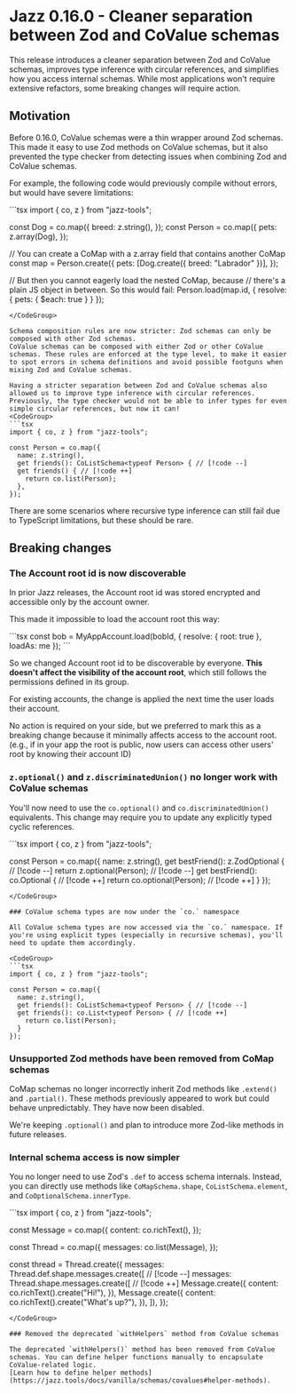 
# Jazz 0.16.0 - Cleaner separation between Zod and CoValue schemas

This release introduces a cleaner separation between Zod and CoValue schemas, improves type inference with circular references, and simplifies how you access internal schemas.
While most applications won't require extensive refactors, some breaking changes will require action.

## Motivation

Before 0.16.0, CoValue schemas were a thin wrapper around Zod schemas. This made it easy to use Zod methods on CoValue schemas,
but it also prevented the type checker from detecting issues when combining Zod and CoValue schemas.

For example, the following code would previously compile without errors, but would have severe limitations:

<CodeGroup>
```tsx
import { co, z } from "jazz-tools";

const Dog = co.map({
  breed: z.string(),
});
const Person = co.map({
  pets: z.array(Dog),
});

// You can create a CoMap with a z.array field that contains another CoMap
const map = Person.create({
  pets: [Dog.create({ breed: "Labrador" })],
});

// But then you cannot eagerly load the nested CoMap, because
// there's a plain JS object in between. So this would fail:
Person.load(map.id, { resolve: { pets: { $each: true } } });
```
</CodeGroup>

Schema composition rules are now stricter: Zod schemas can only be composed with other Zod schemas.
CoValue schemas can be composed with either Zod or other CoValue schemas. These rules are enforced at the type level, to make it easier
to spot errors in schema definitions and avoid possible footguns when mixing Zod and CoValue schemas.

Having a stricter separation between Zod and CoValue schemas also allowed us to improve type inference with circular references.
Previously, the type checker would not be able to infer types for even simple circular references, but now it can!
<CodeGroup>
```tsx
import { co, z } from "jazz-tools";

const Person = co.map({
  name: z.string(),
  get friends(): CoListSchema<typeof Person> { // [!code --]
  get friends() { // [!code ++]
    return co.list(Person);
  },
});
```
</CodeGroup>

There are some scenarios where recursive type inference can still fail due to TypeScript limitations, but these should be rare.

## Breaking changes

### The Account root id is now discoverable

In prior Jazz releases, the Account root id was stored encrypted and accessible only by the account owner.

This made it impossible to load the account root this way:

<CodeGroup>
```tsx
const bob = MyAppAccount.load(bobId, { resolve: { root: true }, loadAs: me });
```
</CodeGroup>

So we changed Account root id to be discoverable by everyone.
**This doesn't affect the visibility of the account root**, which still follows the permissions defined in its group.

For existing accounts, the change is applied the next time the user loads their account.

No action is required on your side, but we preferred to mark this as a breaking change because it
minimally affects access to the account root. (e.g., if in your app the root is public, now users can access other users' root by knowing their account ID)

### `z.optional()` and `z.discriminatedUnion()` no longer work with CoValue schemas

You'll now need to use the `co.optional()` and `co.discriminatedUnion()` equivalents.
This change may require you to update any explicitly typed cyclic references.

<CodeGroup>
```tsx
import { co, z } from "jazz-tools";

const Person = co.map({
  name: z.string(),
  get bestFriend(): z.ZodOptional<typeof Person> { // [!code --]
    return z.optional(Person); // [!code --]
  get bestFriend(): co.Optional<typeof Person> { // [!code ++]
    return co.optional(Person); // [!code ++]
  }
});
```
</CodeGroup>

### CoValue schema types are now under the `co.` namespace

All CoValue schema types are now accessed via the `co.` namespace. If you're using explicit types (especially in recursive schemas), you'll need to update them accordingly.

<CodeGroup>
```tsx
import { co, z } from "jazz-tools";

const Person = co.map({
  name: z.string(),
  get friends(): CoListSchema<typeof Person> { // [!code --]
  get friends(): co.List<typeof Person> { // [!code ++]
    return co.list(Person);
  }
});
```
</CodeGroup>

### Unsupported Zod methods have been removed from CoMap schemas

CoMap schemas no longer incorrectly inherit Zod methods like `.extend()` and `.partial()`. These methods previously appeared to work but could behave unpredictably. They have now been disabled.

We're keeping `.optional()` and plan to introduce more Zod-like methods in future releases.

### Internal schema access is now simpler

You no longer need to use Zod's `.def` to access schema internals. Instead, you can directly use methods like `CoMapSchema.shape`, `CoListSchema.element`, and `CoOptionalSchema.innerType`.

<CodeGroup>
```tsx
import { co, z } from "jazz-tools";

const Message = co.map({
  content: co.richText(),
});

const Thread = co.map({
  messages: co.list(Message),
});

const thread = Thread.create({
  messages: Thread.def.shape.messages.create([ // [!code --]
  messages: Thread.shape.messages.create([ // [!code ++]
    Message.create({
      content: co.richText().create("Hi!"),
    }),
    Message.create({
      content: co.richText().create("What's up?"),
    }),
  ]),
});
```
</CodeGroup>

### Removed the deprecated `withHelpers` method from CoValue schemas

The deprecated `withHelpers()` method has been removed from CoValue schemas. You can define helper functions manually to encapsulate CoValue-related logic.
[Learn how to define helper methods](https://jazz.tools/docs/vanilla/schemas/covalues#helper-methods).
